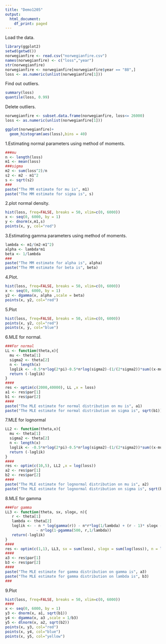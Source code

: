```yaml
---
title: "Demo1205"
output:
  html_document:
    df_print: paged
---
```

Load the data.
```R
library(ggplot2)
setwd(getwd())
norwegianfire <- read.csv("norwegianfire.csv")
names(norwegianfire) <- c("loss","year")
str(norwegianfire)
norwegianfire <- norwegianfire[norwegianfire$year == "88",]
loss <- as.numeric(unlist(norwegianfire[1]))
```

Find out outliers.
```R
summary(loss)
quantile(loss, 0.99)
```

Delete outliers.
```R
norwegianfire <- subset.data.frame(norwegianfire, loss<= 26000)
loss <- as.numeric(unlist(norwegianfire[1]))
```

```R
ggplot(norwegianfire)+
  geom_histogram(aes(loss),bins = 40)
```

1.Estimating normal parameters using method of moments.
```R
###mu
n <- length(loss)
m1 <- mean(loss)
###sigma
m2 <- sum(loss^2)/n
s2 <- m2 - m1^2
s <- sqrt(s2)
###
paste("The MM estimate for mu is", m1)
paste("The MM estimate for sigma is", s)
```

2.plot normal density.
```r
hist(loss, freq=FALSE, breaks = 50, xlim=c(0, 6000))
x <- seq(0, 6000, by = 1)
y <- dnorm(x,m1,s)
points(x, y, col="red")
```

3.Estimating gamma parameters using method of moments.
```R
lambda <- m1/(m2-m1^2)
alpha <- lambda*m1
beta <- 1/lambda
###
paste("The MM estimate for alpha is", alpha)
paste("The MM estimate for beta is", beta)
```

4.Plot.
```R
hist(loss, freq=FALSE, breaks = 50, xlim=c(0, 6000))
x <- seq(0, 6000, by = 1)
y2 <- dgamma(x, alpha ,scale = beta)
points(x, y2, col="red")
```

5.Plot
```R
hist(loss, freq=FALSE, breaks = 50, xlim=c(0, 6000))
points(x, y2, col="red")
points(x, y, col="blue")
```

6.MLE for normal.
```R
###For normal
LL <- function(theta,x){
  mu <- theta[1]
  sigma2 <- theta[2]
  n <- length(x)
  loglik <- -0.5*n*log(2*pi)-0.5*n*log(sigma2)-(1/(2*sigma2))*sum((x-mu)**2) - n*log(1-pnorm(500,mu,sigma2))
  return (-loglik)
}
####
res <- optim(c(2000,40000), LL ,x = loss)
a1 <- res$par[1]
b1 <- res$par[2]
####
paste("The MLE estimate for normal distribution on mu is", a1)
paste("The MLE estimate for normal distribution on sigma is", sqrt(b1))
```
7.MLE for lognormal
```R
LL2 <- function(theta,x){
  mu <- theta[1]
  sigma2 <- theta[2]
  n <- length(x)
  loglik <- -0.5*n*log(2*pi)-0.5*n*log(sigma2)-(1/(2*sigma2))*sum((x-mu)**2) - n*log(1-pnorm(log(500),mu,sigma2))
  return (-loglik)
}
####
res <- optim(c(10,5), LL2 ,x = log(loss))
a2 <- res$par[1]
b2 <- res$par[2]
####
paste("The MLE estimate for lognormal distribution on mu is", a2)
paste("The MLE estimate for lognormal distribution on sigma is", sqrt(b2))
```

8.MLE for gamma
```R
###For gamma
LL3 <- function(theta, sx, slogx, n){
   r <- theta[1]  
   lambda <- theta[2] 
   loglik <- - n * log(gamma(r)) - n*r*log(1/lambda) + (r - 1)* slogx - lambda * sx
              - n*log(1-pgamma(500, r,1/lambda))
   return(-loglik)
}
####
res <- optim(c(1,1), LL3, sx = sum(loss), slogx = sum(log(loss)), n = length(loss)) 
####
a3 <- res$par[1]
b3 <- res$par[2]
####
paste("The MLE estimate for gamma distribution on gamma is", a3)
paste("The MLE estimate for gamma distribution on lambda is", b3)
###
```

9.Plot
```R
hist(loss, freq=FALSE, breaks = 50, xlim=c(0, 6000))
####
x <- seq(0, 6000, by = 1)
y3 <- dnorm(x, a1, sqrt(b1))
y4 <- dgamma(x, a3 ,scale = 1/b3)
y5 <- dlnorm(x, a2, sqrt(b2))
points(x, y3, col="red")
points(x, y4, col="blue")
points(x, y5, col="yellow")
```